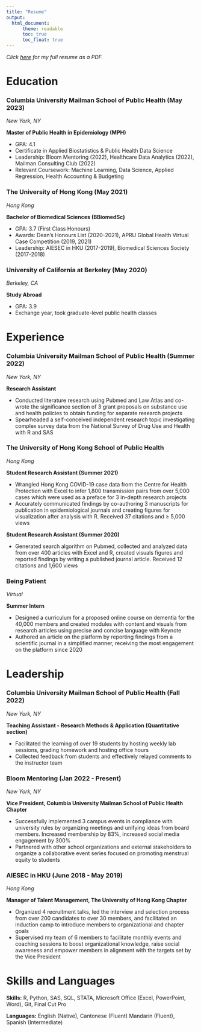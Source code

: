 ```yaml
---
title: "Resume"
output:
  html_document:
      theme: readable
      toc: true
      toc_float: true
---
```


*Click [here](Amy Yeung Resume.pdf) for my full resume as a PDF.*

# Education

### Columbia University Mailman School of Public Health (May 2023)
*New York, NY*

**Master of Public Health in Epidemiology (MPH)**

* GPA: 4.1
* Certificate in Applied Biostatistics & Public Health Data Science
* Leadership: Bloom Mentoring (2022), Healthcare Data Analytics (2022), Mailman Consulting Club (2022) 
* Relevant Coursework: Machine Learning, Data Science, Applied Regression, Health Accounting & Budgeting

### The University of Hong Kong (May 2021)
*Hong Kong*

**Bachelor of Biomedical Sciences (BBiomedSc)**

* GPA: 3.7 (First Class Honours)
* Awards: Dean’s Honours List (2020-2021), APRU Global Health Virtual Case Competition (2019, 2021) 
* Leadership: AIESEC in HKU (2017-2019), Biomedical Sciences Society (2017-2018)

### University of California at Berkeley (May 2020)
*Berkeley, CA*

**Study Abroad**

* GPA: 3.9
* Exchange year, took graduate-level public health classes


# Experience

### Columbia University Mailman School of Public Health (Summer 2022)
*New York, NY*

**Research Assistant**

* Conducted literature research using Pubmed and Law Atlas and co-wrote the significance section of 3 grant proposals on substance use and health policies to obtain funding for separate research projects
* Spearheaded a self-conceived independent research topic investigating complex survey data from the National Survey of Drug Use and Health with R and SAS

### The University of Hong Kong School of Public Health 
*Hong Kong*

**Student Research Assistant (Summer 2021)**

* Wrangled Hong Kong COVID-19 case data from the Centre for Health Protection with Excel to infer 1,800 transmission pairs from over 5,000 cases which were used as a preface for 3 in-depth research projects
* Accurately communicated findings by co-authoring 3 manuscripts for publication in epidemiological journals and creating figures for visualization after analysis with R. Received 37 citations and ≥ 5,000 views

**Student Research Assistant (Summer 2020)**

* Generated search algorithm on Pubmed, collected and analyzed data from over 400 articles with Excel and R, created visuals figures and reported findings by writing a published journal article. Received 12 citations and 1,600 views

### Being Patient
*Virtual*

**Summer Intern**

* Designed a curriculum for a proposed online course on dementia for the 40,000 members and created modules with content and visuals from research articles using precise and concise language with Keynote
* Authored an article on the platform by reporting findings from a scientific journal in a simplified manner, receiving the most engagement on the platform since 2020

# Leadership

### Columbia University Mailman School of Public Health (Fall 2022)
*New York, NY*

**Teaching Assistant - Research Methods & Application (Quantitative section)**

* Facilitated the learning of over 19 students by hosting weekly lab sessions, grading homework and hosting office hours
* Collected feedback from students and effectively relayed comments to the instructor team

### Bloom Mentoring (Jan 2022 - Present)
*New York, NY*

**Vice President, Columbia University Mailman School of Public Health Chapter**

* Successfully implemented 3 campus events in compliance with university rules by organizing meetings and unifying ideas from board members. Increased membership by 83%, increased social media engagement by 300% 
* Partnered with other school organizations and external stakeholders to organize a collaborative event series focused on promoting menstrual equity to students

### AIESEC in HKU (June 2018 - May 2019)
*Hong Kong*

**Manager of Talent Management, The University of Hong Kong Chapter**

* Organized 4 recruitment talks, led the interview and selection process from over 200 candidates to over 30 members, and facilitated an induction camp to introduce members to organizational and chapter goals
* Supervised my team of 6 members to facilitate monthly events and coaching sessions to boost organizational knowledge, raise social awareness and empower members in alignment with the targets set by the Vice President

# Skills and Languages

**Skills:** R, Python, SAS, SQL, STATA, Microsoft Office (Excel, PowerPoint, Word), Git, Final Cut Pro

**Languages:** English (Native), Cantonese (Fluent) Mandarin (Fluent), Spanish (Intermediate)


